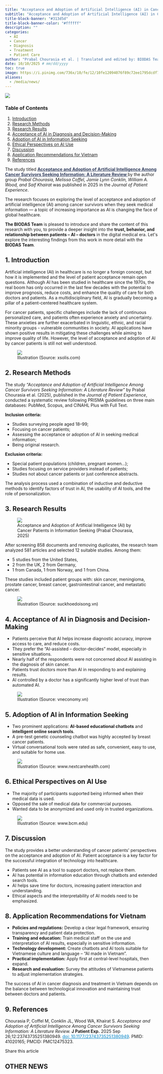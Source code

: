 ```yaml
---
title: "Acceptance and Adoption of Artificial Intelligence (AI) in Cancer Diagnosis, Treatment, and Patient Care"
subtitle: "Acceptance and Adoption of Artificial Intelligence (AI) in Cancer Diagnosis, Treatment, and Patient Care"
title-block-banner: "#313d5d"
title-block-banner-color: "#ffffff"
description: ""
categories:
  - AI
  - Cancer
  - Diagnosis
  - Treatment
  - Patient Care
author: "Prabal Chourasia et al. | Translated and edited by: BIODAS Team"
date: 10/10/2025 # mm/dd/yyyy
toc: true
image: https://i.pinimg.com/736x/10/fe/12/10fe12094076f89c72ee1795dcdf7cc3.jpg
aliases: 
  - /media/news/
---
```


![](https://pharmaphorum.com/wp-content/uploads/2020/04/AI-and-cancer-care-Three-ways-artificial-intelligence-may-transform-cancer-outcomes.jpg){fig-align="center" class="img-cover"}



```{=html}
<!-- Attach CSS file -->
<link rel="stylesheet" href="section-news-template.css">

<!-- Font Awesome CDN (to display social media icons) -->
<link rel="stylesheet" href="https://cdnjs.cloudflare.com/ajax/libs/font-awesome/6.5.0/css/all.min.css">


<body class="section-news-template">
<div class="layout">

  <!-- Sidebar TOC -->
  <nav class="toc">
    <h3>Table of Contents</h3>
    <ol>
      <li><a href="#sec-1">Introduction</a></li>
      <li><a href="#sec-2">Research Methods</a></li>
      <li><a href="#sec-3">Research Results</a></li>
      <li><a href="#sec-4">Acceptance of AI in Diagnosis and Decision-Making</a></li>
      <li><a href="#sec-5">Adoption of AI in Information Seeking</a></li>
      <li><a href="#sec-6">Ethical Perspectives on AI Use</a></li>
      <li><a href="#sec-7">Discussion</a></li>
      <li><a href="#sec-8">Application Recommendations for Vietnam</a></li>
      <li><a href="#sec-9">References</a></li>
    </ol>
  </nav>

  <!-- Main content -->
  <main class="content">

    <!-- =============================
     INTRO SECTION – BIODAS ARTICLE INTRO
     ============================= -->
    <section>
      <p>
        The study titled 
        <strong>
          <a href="https://doi.org/10.1177/23743735251380949" 
            target="_blank" 
            rel="noopener noreferrer"
            style="color:#313d5d; text-decoration:underline;">
            Acceptance and Adoption of Artificial Intelligence Among Cancer Survivors Seeking Information: A Literature Review
          </a>
        </strong>           
        by the author group 
        <em>Prabal Chourasia, Melissa Coffel, Jamie Lynn Conklin, William A. Wood, and Saif Khairat</em> 
        was published in 2025 in the 
        <em>Journal of Patient Experience</em>.
      </p>

      <p>
        The research focuses on exploring the level of acceptance and adoption of artificial intelligence (AI) among cancer survivors when they seek medical information — a topic of increasing importance as AI is changing the face of global healthcare.
      </p>

      <div class="callout">
        <p>
          <strong>The BIODAS Team</strong> is pleased to introduce and share the content of this research with you, 
          to provide a deeper insight into the 
          <strong>trust, behavior, and relationship between patients – AI – doctors</strong> in the digital medical era. 
          Let's explore the interesting findings from this work in more detail with the <strong>BIODAS Team</strong>.
        </p>
      </div>
    </section>


    <!-- 1. Introduction -->
    <section id="sec-1">
      <h2>1. Introduction</h2>
      <p>
        Artificial intelligence (AI) in healthcare is no longer a foreign concept, but how it is implemented and the level of patient acceptance remain open questions. Although AI has been studied in healthcare since the 1970s, the real boom has only occurred in the last few decades with the potential to improve prognosis, reduce costs, and enhance the quality of care for both doctors and patients. As a multidisciplinary field, AI is gradually becoming a pillar of a patient-centered healthcare system.
      </p>
      <p>
        For cancer patients, specific challenges include the lack of continuous personalized care, and patients often experience anxiety and uncertainty. These anxieties are further exacerbated in linguistic, ethnic, and racial minority groups - vulnerable communities in society. AI applications have shown positive results in mitigating these challenges while aiming to improve quality of life. However, the level of acceptance and adoption of AI by cancer patients is still not well understood.
      </p>
    </section>

    <!-- Illustration -->
    <figure>
      <div class="img-wrap">
        <img src="https://www.xsolis.com/wp-content/uploads/2023/05/ai-in-healthcare-3.webp" class="img" />
      </div>
      <figcaption>
        Illustration (Source: xsolis.com)
      </figcaption>
    </figure>


    <!-- 2. Research Methods -->
    <section id="sec-2">
      <h2>2. Research Methods</h2>
      <p>
        The study <em>“Acceptance and Adoption of Artificial Intelligence Among Cancer Survivors Seeking Information: A Literature Review”</em> by Prabal Chourasia et al. (2025), published in the <em>Journal of Patient Experience</em>, conducted a systematic review following PRISMA guidelines on three main databases: PubMed, Scopus, and CINAHL Plus with Full Text.
      </p>
      <div class="callout">
        <p><strong>Inclusion criteria:</strong></p>
        <ul>
          <li>Studies surveying people aged 18–99;</li>
          <li>Focusing on cancer patients;</li>
          <li>Assessing the acceptance or adoption of AI in seeking medical information;</li>
          <li>Being original research.</li>
        </ul>
      </div>
      <div class="callout">
        <p><strong>Exclusion criteria:</strong></p>
        <ul>
          <li>Special patient populations (children, pregnant women...);</li>
          <li>Studies focusing on service providers instead of patients;</li>
          <li>Studies not about cancer patients or just conference abstracts.</li>
        </ul>
      </div>
      <p>
        The analysis process used a combination of inductive and deductive methods to identify factors of trust in AI, the usability of AI tools, and the role of personalization.
      </p>
    </section>

    <!-- 3. Research Results -->
    <section id="sec-3">
      <h2>3. Research Results</h2>
      
      <!-- Illustration -->
      <figure>
        <div class="img-wrap">
          <img src="https://cdn.ncbi.nlm.nih.gov/pmc/blobs/1a5b/12475323/f104874480e0/10.1177_23743735251380949-fig1.jpg" class="img" />
        </div>
        <figcaption>
          Acceptance and Adoption of Artificial Intelligence (AI) by Cancer Patients in Information Seeking (Prabal Chourasia, 2025)
        </figcaption>
      </figure>

      <p>
        After screening 858 documents and removing duplicates, the research team analyzed 581 articles and selected 12 suitable studies. Among them:
      </p>
      <ul>
        <li>5 studies from the United States,</li>
        <li>2 from the UK, 2 from Germany,</li>
        <li>1 from Canada, 1 from Norway, and 1 from China.</li>
      </ul>
      <p>
        These studies included patient groups with: skin cancer, meningioma, prostate cancer, breast cancer, gastrointestinal cancer, and metastatic cancer.
      </p>
    </section>

    <!-- Illustration -->
    <figure>
      <div class="img-wrap">
        <img src="https://suckhoedoisong.qltns.mediacdn.vn/thumb_w/640/324455921873985536/2021/9/28/dieu-tri-ung-thu-2-1632796387865274138824.jpeg" class="img" />
      </div>
      <figcaption>
        Illustration (Source: suckhoedoisong.vn)
      </figcaption>
    </figure>

    <!-- 4. Acceptance of AI in Diagnosis and Decision-Making -->
    <section id="sec-4">
      <h2>4. Acceptance of AI in Diagnosis and Decision-Making</h2>
      <div class="card">
        <ul>
          <li>Patients perceive that AI helps increase diagnostic accuracy, improve access to care, and reduce costs.</li>
          <li>They prefer the “AI-assisted – doctor-decides” model, especially in sensitive situations.</li>
          <li>Nearly half of the respondents were not concerned about AI assisting in the diagnosis of skin cancer.</li>
          <li>Patients trust doctors more than AI in responding to and explaining results.</li>
          <li>AI controlled by a doctor has a significantly higher level of trust than automated AI.</li>
        </ul>
      </div>
    </section>

    <!-- Illustration -->
    <figure>
      <div class="img-wrap">
        <img src="https://media.vneconomy.vn/images/upload/2025/02/24/bn4.jpg?w=900" class="img" />
      </div>
      <figcaption>
        Illustration (Source: vneconomy.vn)
      </figcaption>
    </figure>

    <!-- 5. Adoption of AI in Information Seeking -->
    <section id="sec-5">
      <h2>5. Adoption of AI in Information Seeking</h2>
      <div class="card">
        <ul>
          <li>Two prominent applications: <strong>AI-based educational chatbots</strong> and <strong>intelligent online search tools</strong>.</li>
          <li>A pre-test genetic counseling chatbot was highly accepted by breast cancer patients.</li>
          <li>Virtual conversational tools were rated as safe, convenient, easy to use, and suitable for home use.</li>
        </ul>
      </div>
    </section>

    <!-- Illustration -->
    <figure>
      <div class="img-wrap">
        <img src="https://i0.wp.com/www.nextcarehealth.com/wp-content/uploads/2022/06/Symptom-Checker.jpg?fit=1500%2C847&ssl=1" class="img" />
      </div>
      <figcaption>
        Illustration (Source: www.nextcarehealth.com)
      </figcaption>
    </figure>

    <!-- 6. Ethical Perspectives on AI Use -->
    <section id="sec-6">
      <h2>6. Ethical Perspectives on AI Use</h2>
      <div class="card">
        <ul>
          <li>The majority of participants supported being informed when their medical data is used.</li>
          <li>Opposed the sale of medical data for commercial purposes.</li>
          <li>Wanted data to be anonymized and used only in trusted organizations.</li>
        </ul>
      </div>
    </section>

    <!-- Illustration -->
    <figure>
      <div class="img-wrap">
        <img src="https://www.bcm.edu/sites/default/files/styles/two_thirds_width_component_image/public/2024-07/2.-adobestock_667490278.jpeg?h=9defd0a7&itok=Dv_p4o1j" class="img" />
      </div>
      <figcaption>
        Illustration (Source: www.bcm.edu)
      </figcaption>
    </figure>


    <!-- 7. Discussion -->
    <section id="sec-7">
      <h2>7. Discussion</h2>
      <p>
        The study provides a better understanding of cancer patients' perspectives on the acceptance and adoption of AI. Patient acceptance is a key factor for the successful integration of technology into healthcare.
      </p>
      <div class="callout">
        <ul>
          <li>Patients see AI as a tool to support doctors, not replace them.</li>
          <li>AI has potential in information education through chatbots and extended search tools.</li>
          <li>AI helps save time for doctors, increasing patient interaction and understanding.</li>
          <li>Ethical aspects and the interpretability of AI models need to be emphasized.</li>
        </ul>
      </div>
    </section>

    <!-- 8. Application Recommendations for Vietnam -->
    <section id="sec-8">
      <h2>8. Application Recommendations for Vietnam</h2>
      <div class="callout">
        <ul>
          <li><strong>Policies and regulations:</strong> Develop a clear legal framework, ensuring transparency and patient data protection.</li>
          <li><strong>Training and education:</strong> Train medical staff on the use and interpretation of AI results, especially in sensitive information.</li>
          <li><strong>Technology development:</strong> Create chatbots and AI tools suitable for Vietnamese culture and language – “AI made in Vietnam”.</li>
          <li><strong>Practical implementation:</strong> Apply first at central-level hospitals, then expand.</li>
          <li><strong>Research and evaluation:</strong> Survey the attitudes of Vietnamese patients to adjust implementation strategies.</li>
        </ul>
      </div>
      <p>
        The success of AI in cancer diagnosis and treatment in Vietnam depends on the balance between technological innovation and maintaining trust between doctors and patients.
      </p>
    </section>

    <!-- 9. References -->
    <section id="sec-9">
      <h2>9. References</h2>
      <div class="ref">
        <a href="https://doi.org/10.1177/23743735251380949" 
          target="_blank" 
          rel="noopener noreferrer"
          style="text-decoration: none; color: inherit;">
          Chourasia P, Coffel M, Conklin JL, Wood WA, Khairat S. 
          <em>Acceptance and Adoption of Artificial Intelligence Among Cancer Survivors Seeking Information: A Literature Review.</em> 
          <strong>J Patient Exp.</strong> 2025 Sep 26;12:23743735251380949. 
          <span style="color:#0284c7; text-decoration:underline;">doi: 10.1177/23743735251380949</span>. 
          PMID: 41020165; PMCID: PMC12475323.
        </a>
      </div>
    </section>

    <!-- SOCIAL SHARE -->
    <div class="social-section">
      <p class="share-note">Share this article</p>
      <div class="social-share">
        <a href="https://www.facebook.com/sharer/sharer.php?u=https://www.biodas.net/media/news/251010-ai-cancer.html/" class="fb" title="Share on Facebook"><i class="fab fa-facebook-f"></i></a>
        <a href="https://twitter.com/intent/tweet?status=https://www.biodas.net/media/news/251010-ai-cancer.html/" class="x" title="Share on X / Twitter"><i class="fab fa-x-twitter"></i></a>
        <a href="https://www.linkedin.com/shareArticle?mini=true&url=https://www.biodas.net/media/news/251010-ai-cancer.html/" class="in" title="Share on LinkedIn"><i class="fab fa-linkedin-in"></i></a>
      </div>
    </div>

  </main>
</div>

<!-- =============================
     SECTION: BIODAS NEWS & INSIGHTS
     ============================= -->
<section class="biodas-news-section">
  <div class="news-list container">
    <h2 class="section-title">OTHER NEWS</h2>
    <div id="biodas-news-grid" class="news-grid"></div>
  </div>
</section>

</body>

```


<!-- JS SCRIPT -->
<script src="section-news-template.js"></script>

